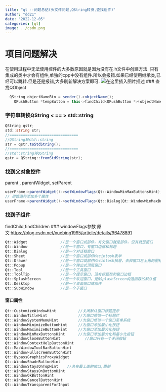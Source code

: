 ```yaml
---
title: "qt --问题总结(头文件问题,QString转换,查找组件)"
author: "dd21"
date: "2022-12-05" 
categories: [qt]
image: ../csdn.png
---
```



# 项目问题解决
在使用过程中无法使用控件的大多数原因就是因为没有在.h文件中创建方法.
只有集成的类中才会有组件,单独的cpp中没有组件.所以会报错.如果已经使用继承类,已经可以跳转.但是还是报错,大多刷新解决方案即可.
![在这里插入图片描述](https://img-blog.csdnimg.cn/07bcce8538774aa8823ee98e38be26fa.png?x-oss-process=image/watermark,type_d3F5LXplbmhlaQ,shadow_50,text_Q1NETiBA5aSn5q-beg==,size_15,color_FFFFFF,t_70,g_se,x_16)
### 查找QObject
```csharp
  QString objectNameBtn = sender()->objectName();
    QPushButton *tempButton = this->findChild<QPushButton *>(objectNameBtn);
```
### 字符串转换QString < == > std::string
```csharp
QString qstr;
std::string str;
//===============================
//QString转std::string
str = qstr.toStdString();
//===============================
//std::string转QString
qstr = QString::fromStdString(str);
```
### 找到父对象控件
parent , parentWidget, setParent
```csharp
userFrame->parentWidget()->setWindowFlags(Qt::WindowMinMaxButtonsHint);
// 用管道符添加多个属性
userFrame->parentWidget()->setWindowFlags(Qt::Dialog|Qt::WindowMinMaxButtonsHint|Qt::WindowStaysOnTopHint);
```
### 找到子组件
findChild,findChildren
### windowFlags参数
原文:[https://blog.csdn.net/xuebing1995/article/details/96478891](https://blog.csdn.net/xuebing1995/article/details/96478891)
```csharp
Qt::Widget               //是一个窗口或部件，有父窗口就是部件，没有就是窗口
Qt::Window               //是一个窗口，有窗口边框和标题
Qt::Dialog               //是一个对话框窗口
Qt::Sheet                //是一个窗口或部件Macintosh表单
Qt::Drawer               //是一个窗口或部件Macintosh抽屉，去掉窗口左上角的图标
Qt::Popup                //是一个弹出式顶层窗口
Qt::Tool                 //是一个工具窗口
Qt::ToolTip              //是一个提示窗口，没有标题栏和窗口边框
Qt::SplashScreen         //是一个欢迎窗口，是QSplashScreen构造函数的默认值
Qt::Desktop              //是一个桌面窗口或部件
Qt::SubWindow            //是一个子窗口

```
#### 窗口属性
```csharp
Qt::CustomizeWindowHint          //关闭默认窗口标题提示
Qt::WindowTitleHint              //为窗口修饰一个标题栏
Qt::WindowSystemMenuHint         //为窗口修饰一个窗口菜单系统
Qt::WindowMinimizeButtonHint     //为窗口添加最小化按钮
Qt::WindowMaximizeButtonHint     //为窗口添加最大化按钮
Qt::WindowMinMaxButtonsHint      //为窗口添加最大化和最小化按钮
Qt::WindowCloseButtonHint			//窗口只有一个关闭按钮
Qt::WindowContextHelpButtonHint
Qt::MacWindowToolBarButtonHint
Qt::WindowFullscreenButtonHint
Qt::BypassGraphicsProxyWidget
Qt::WindowShadeButtonHint
Qt::WindowStaysOnTopHint	//总在最上面的窗口,置前
Qt::WindowStaysOnBottomHint
Qt::WindowOkButtonHint
Qt::WindowCancelButtonHint
Qt::WindowTransparentForInput

```

